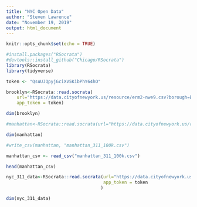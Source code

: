 ```yaml
---
title: "NYC Open Data"
author: "Steven Lawrence"
date: "November 19, 2019"
output: html_document
---
```


```r
knitr::opts_chunk$set(echo = TRUE)
```

```r
#install.packages("RSocrata")
#devtools::install_github("Chicago/RSocrata")
library(RSocrata)
library(tidyverse)

```

```r

token <- "QsuUJQpyjGciXV5KibPhY64hO"
```

```r

brooklyn<-RSocrata::read.socrata(
    url="https://data.cityofnewyork.us/resource/erm2-nwe9.csv?borough=BROOKLYN&$limit=1000", 
    app_token = token) 

dim(brooklyn)

```

```r

#manhattan<-RSocrata::read.socrata(url="https://data.cityofnewyork.us/resource/erm2-nwe9.csv?borough=MANHATTAN&$limit=100000", app_token = token) 

dim(manhattan)

#write_csv(manhattan, "manhattan_311_100k.csv")

manhattan_csv <- read_csv("manhattan_311_100k.csv")

head(manhattan_csv)

```

```r
nyc_311_data<-RSocrata::read.socrata(url="https://data.cityofnewyork.us/resource/erm2-nwe9.csv?$limit=1000", 
                                     app_token = token
                                    ) 

dim(nyc_311_data)

```


